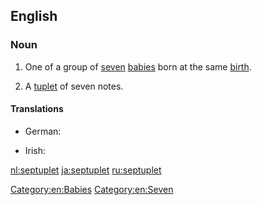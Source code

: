 ==English==

===Noun===
{{en-noun}}

# One of a group of [[seven]] [[baby|babies]] born at the same [[birth]].
# {{context|music|lang=en}} A [[tuplet]] of seven notes.

====Translations====
{{trans-top|one of seven babies born at the same time}}
* German: {{t|de|Siebenling|m}}
{{trans-mid}}
* Irish: {{t|ga|seachtrín|m}}
{{trans-bottom}}

[[Category:en:Babies]]
[[Category:en:Seven]]

[[nl:septuplet]]
[[ja:septuplet]]
[[ru:septuplet]]